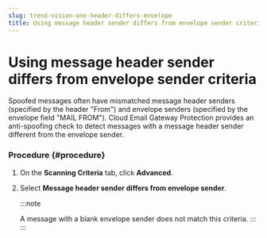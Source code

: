 ```yaml
---
slug: trend-vision-one-header-differs-envelope
title: Using message header sender differs from envelope sender criteria
---
```

# Using message header sender differs from envelope sender criteria

Spoofed messages often have mismatched message header senders (specified by the header "From") and envelope senders (specified by the envelope field "MAIL FROM"). Cloud Email Gateway Protection provides an anti-spoofing check to detect messages with a message header sender different from the envelope sender.

### Procedure {#procedure}

1.  On the **Scanning Criteria** tab, click **Advanced**.

2.  Select **Message header sender differs from envelope sender**.

    :::note

    A message with a blank envelope sender does not match this criteria.
    :::
:::
